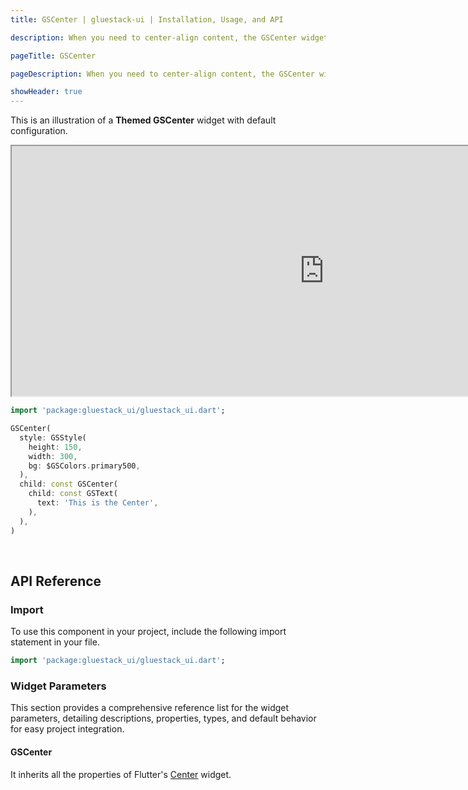 ```yaml
---
title: GSCenter | gluestack-ui | Installation, Usage, and API

description: When you need to center-align content, the GSCenter widget comes in handy. It is a layout widget that can be used with other widgets to create complex layouts and positioning.

pageTitle: GSCenter

pageDescription: When you need to center-align content, the GSCenter widget comes in handy. It is a layout widget that can be used with other widgets to create complex layouts and positioning.

showHeader: true
---
```



<Meta title="Components/Layout/Center" />

This is an illustration of a **Themed GSCenter** widget with default configuration.

<iframe
  src="https://gluestack-flutter.web.app/#/center-preview"
  title="Example"
  width="1000"
  height="400"
></iframe>

```dart
import 'package:gluestack_ui/gluestack_ui.dart';

GSCenter(
  style: GSStyle(
    height: 150,
    width: 300,
    bg: $GSColors.primary500,
  ),
  child: const GSCenter(
    child: const GSText(
      text: 'This is the Center',
    ),
  ),
)

```

<br />

## API Reference

### Import

To use this component in your project, include the following import statement in your file.

```dart
import 'package:gluestack_ui/gluestack_ui.dart';
```

### Widget Parameters

This section provides a comprehensive reference list for the widget parameters, detailing descriptions, properties, types, and default behavior for easy project integration.

#### GSCenter

It inherits all the properties of Flutter's [Center](https://api.flutter.dev/flutter/widgets/Center-class.html) widget.

